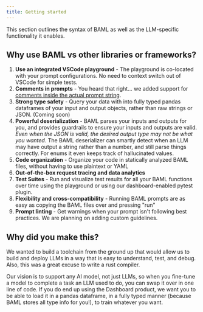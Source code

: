 ```yaml
---
title: Getting started
---
```


This section outlines the syntax of BAML as well as the LLM-specific functionality it enables.

## Why use BAML vs other libraries or frameworks?

1. **Use an integrated VSCode playground** - The playground is co-located with your prompt configurations. No need to context switch out of VSCode for simple tests.
1. **Comments in prompts** - You heard that right... we added support for [comments inside the actual prompt string](/v2/mdx/baml-by-example#comments).
1. **Strong type safety** - Query your data with into fully typed pandas dataframes of your input and output objects, rather than raw strings or JSON. (Coming soon)
1. **Powerful deserialization** - BAML parses your inputs and outputs for you, and provides guardrails to ensure your inputs and outputs are valid. _Even when the JSON is valid, the desired output type may not be what you wanted_. The BAML deserializer can smartly detect when an LLM may have output a string rather than a number, and still parse things correctly. For enums it even keeps track of hallucinated values.
1. **Code organization** - Organize your code in statically analyzed BAML files, without having to use plaintext or YAML
1. **Out-of-the-box request tracing and data analytics**
1. **Test Suites** - Run and visualize test results for all your BAML functions over time using the playground or using our dashboard-enabled pytest plugin.
1. **Flexibility and cross-compatibility** - Running BAML prompts are as easy as copying the BAML files over and pressing "run"
1. **Prompt linting** - Get warnings when your prompt isn't following best practices. We are planning on adding custom guidelines.

## Why did you make this?

We wanted to build a toolchain from the ground up that would allow us to build and deploy LLMs in a way that is easy to understand, test, and debug. Also, this was a great excuse to write a rust compiler.

Our vision is to support any AI model, not just LLMs, so when you fine-tune a model to complete a task an LLM used to do, you can swap it over in one line of code. If you do end up using the Dashboard product, we want you to be able to load it in a pandas dataframe, in a fully typed manner (because BAML stores all type info for you!), to train whatever you want.
